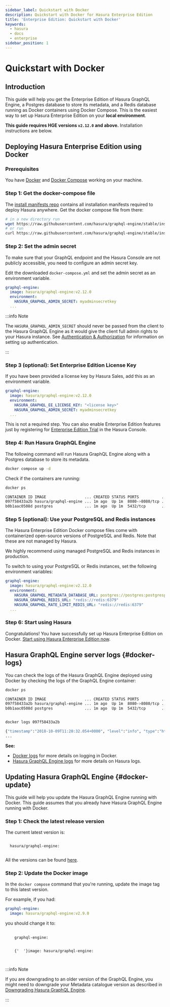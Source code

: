 ```yaml
---
sidebar_label: Quickstart with Docker
description: Quickstart with Docker for Hasura Enterprise Edition
title: 'Enterprise Edition: Quickstart with Docker'
keywords:
  - hasura
  - docs
  - enterprise
sidebar_position: 1
---
```



# Quickstart with Docker

<ProductBadge self />

## Introduction

This guide will help you get the Enterprise Edition of Hasura GraphQL Engine, a Postgres database to store its metadata,
and a Redis database running as Docker containers using Docker Compose. This is the easiest way to set up Hasura
Enterprise Edition on your **local environment**.

**This guide requires HGE versions `v2.12.0` and above.** Installation instructions are below.

## Deploying Hasura Enterprise Edition using Docker

### Prerequisites

You have [Docker](https://docs.docker.com/install/) and [Docker Compose](https://docs.docker.com/compose/install/)
working on your machine.

### Step 1: Get the docker-compose file

The [install manifests repo](https://github.com/hasura/graphql-engine/tree/master/install-manifests) contains all
installation manifests required to deploy Hasura anywhere. Get the docker compose file from there:

```bash
# in a new directory run
wget https://raw.githubusercontent.com/hasura/graphql-engine/stable/install-manifests/enterprise/docker-compose/docker-compose.yaml
# or run
curl https://raw.githubusercontent.com/hasura/graphql-engine/stable/install-manifests/enterprise/docker-compose/docker-compose.yaml -o docker-compose.yml
```

### Step 2: Set the admin secret

To make sure that your GraphQL endpoint and the Hasura Console are not publicly accessible, you need to configure an
admin secret key.

Edit the downloaded `docker-compose.yml` and set the admin secret as an environment variable.

```yaml {4-5}
graphql-engine:
  image: hasura/graphql-engine:v2.12.0
  environment:
    HASURA_GRAPHQL_ADMIN_SECRET: myadminsecretkey
  ...
```

:::info Note

The `HASURA_GRAPHQL_ADMIN_SECRET` should never be passed from the client to the Hasura GraphQL Engine as it would give
the client full admin rights to your Hasura instance. See [Authentication & Authorization](/auth/overview.mdx) for
information on setting up authentication.

:::

### Step 3 (optional): Set Enterprise Edition License Key

If you have been provided a license key by Hasura Sales, add this as an environment variable.

```yaml {4}
graphql-engine:
  image: hasura/graphql-engine:v2.12.0
  environment:
    HASURA_GRAPHQL_EE_LICENSE_KEY: "<license key>"
    HASURA_GRAPHQL_ADMIN_SECRET: myadminsecretkey
  ...
```

This is not a required step. You can also enable Enterprise Edition features just by registering for
[Enterprise Edition Trial](/enterprise/try-hasura-enterprise-edition.mdx) in the Hasura Console.

### Step 4: Run Hasura GraphQL Engine

The following command will run Hasura GraphQL Engine along with a Postgres database to store its metadata.

```bash
docker compose up -d
```

Check if the containers are running:

```bash
docker ps

CONTAINER ID IMAGE                 ... CREATED STATUS PORTS          ...
097f58433a2b hasura/graphql-engine ... 1m ago  Up 1m  8080->8080/tcp ...
b0b1aac0508d postgres              ... 1m ago  Up 1m  5432/tcp       ...
```

### Step 5 (optional): Use your PostgreSQL and Redis instances

The Hasura Enterprise Edition Docker compose files come with containerized open-source versions of PostgreSQL and Redis.
Note that these are not managed by Hasura.

We highly recommend using managed PostgreSQL and Redis instances in production.

To switch to using your PostgreSQL or Redis instances, set the following environment variables:

```yaml {4-6}
graphql-engine:
  image: hasura/graphql-engine:v2.12.0
  environment:
    HASURA_GRAPHQL_METADATA_DATABASE_URL: postgres://postgres:postgrespassword@postgres:5432/postgres
    HASURA_GRAPHQL_REDIS_URL: "redis://redis:6379"
    HASURA_GRAPHQL_RATE_LIMIT_REDIS_URL: "redis://redis:6379"
  ...
```

### Step 6: Start using Hasura

Congratulations! You have successfully set up Hasura Enterprise Edition on Docker.
[Start using Hasura Enterprise Edition now](/enterprise/getting-started/start-using-hasura-ee.mdx).

## Hasura GraphQL Engine server logs {#docker-logs}

You can check the logs of the Hasura GraphQL Engine deployed using Docker by checking the logs of the GraphQL Engine
container:

```bash
docker ps

CONTAINER ID IMAGE                 ... CREATED STATUS PORTS          ...
097f58433a2b hasura/graphql-engine ... 1m ago  Up 1m  8080->8080/tcp ...
b0b1aac0508d postgres              ... 1m ago  Up 1m  5432/tcp       ...


docker logs 097f58433a2b

{"timestamp":"2018-10-09T11:20:32.054+0000", "level":"info", "type":"http-log", "detail":{"status":200, "query_hash":"01640c6dd131826cff44308111ed40d7fbd1cbed", "http_version":"HTTP/1.1", "query_execution_time":3.0177627e-2, "request_id":null, "url":"/v1/graphql", "user":{"x-hasura-role":"admin"}, "ip":"127.0.0.1", "response_size":209329, "method":"POST", "detail":null}}
...
```

**See:**

- [Docker logs](https://docs.docker.com/config/containers/logging) for more details on logging in Docker.
- [Hasura GraphQL Engine logs](/deployment/logging.mdx) for more details on Hasura logs.

## Updating Hasura GraphQL Engine {#docker-update}

This guide will help you update the Hasura GraphQL Engine running with Docker. This guide assumes that you already have
Hasura GraphQL Engine running with Docker.

### Step 1: Check the latest release version

The current latest version is:

<code>
  hasura/graphql-engine:
  <LatestRelease />
</code>

All the versions can be found [here](https://github.com/hasura/graphql-engine/releases).

### Step 2: Update the Docker image

In the `docker compose` command that you're running, update the image tag to this latest version.

For example, if you had:

```yaml
graphql-engine:
  image: hasura/graphql-engine:v2.9.0
```

you should change it to:

<pre>
  <code>
    graphql-engine:
    <br />
    {'  '}image: hasura/graphql-engine:
    <LatestRelease />
  </code>
</pre>

:::info Note

If you are downgrading to an older version of the GraphQL Engine, you might need to downgrade your Metadata catalogue
version as described in [Downgrading Hasura GraphQL Engine](/deployment/downgrading.mdx).

:::
